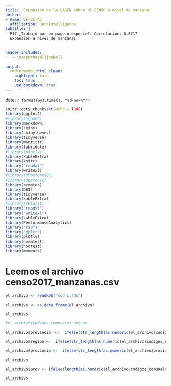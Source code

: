 ```yaml
---
title:  Expansión de la CASEN sobre el CENSO a nivel de manzana
author:
- name: VE-CC-AJ
  affiliation: DataIntelligence
subtitle: | 
  P17 ¿Trabajó por un pago o especie?: Correlación: 0.8717
  Expansión a nivel de manzanas.
 
    
header-includes:
   - \usepackage[]{babel}

output:
  rmdformats::html_clean:
    highlight: kate
    toc: true
    use_bookdown: true    
---
```


date: `r format(Sys.time(), "%d-%m-%Y")`

<style type="text/css">
.main-container {
  max-width: 1600px;
  margin-left: 100px;
  margin-right: auto;
}
</style>


```r
knitr::opts_chunk$set(echo = TRUE)
library(ggplot2)
#library(ggpubr)
library(markdown)
library(shiny)
library(shinythemes)
library(tidyverse)
library(magrittr)
library(lubridate)
#library(plotly)
library(kableExtra)
library(knitr)
library("readxl")
library(writexl)
#library(RPostgreSQL)
#library(devtools)
library(remotes)
library(DBI)
library(tidyverse)
library(kableExtra)
#library(reldist)
library("readxl")
library("writexl")
library(kableExtra)
library(PerformanceAnalytics)
library("rio")
library("dplyr")
library(plotly)
library(normtest) 
library(nortest)
library(moments)
```

# Leemos el archivo censo2017_manzanas.csv

```r
el_archivo <- readRDS("cod_c.rds")
```

```r
el_archivo <- as.data.frame(el_archivo)

el_archivo
```

```r
#el_archivo$codigos_comunales_unicos
```


```r
el_archivo$provincia  <-  ifelse(str_length(as.numeric(el_archivo$codigos_comunales_unicos)) == 5 ,substr(el_archivo$codigos_comunales_unicos, 1, 3),substr(el_archivo$codigos_comunales_unicos, 1, 2))

el_archivo$region <-  ifelse(str_length(as.numeric(el_archivo$codigos_comunales_unicos)) == 5 ,substr(el_archivo$codigos_comunales_unicos, 1, 2),substr(el_archivo$codigos_comunales_unicos, 1, 1))

el_archivo$provincia <-  ifelse(str_length(as.numeric(el_archivo$provincia)) == 2 ,paste(0, el_archivo$provincia, sep=""),)
```


```r
el_archivo
```







```r
el_archivo$prov <- ifelse(length(as.numeric(el_archivo$codigos_comunales_unicos> 4)), substr(el_archivo$codigos_comunales_unicos, 3, 5),  substr(el_archivo$codigos_comunales_unicos, 1, 4))
```



```r
el_archivo
```



















<!-- ```{r} -->
<!-- # the indices where each substr will start -->
<!-- starts <- seq(1,num.chars, by=2) -->

<!-- # chop it up -->
<!-- sapply(starts, function(ii) { -->
<!--   substr(string, ii, ii+1) -->
<!-- }) -->
<!-- ``` -->











